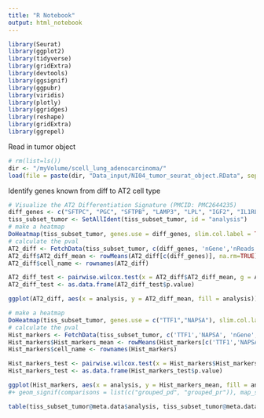 ```yaml
---
title: "R Notebook"
output: html_notebook
---
```


```r
library(Seurat)
library(ggplot2)
library(tidyverse)
library(gridExtra)
library(devtools)
library(ggsignif)
library(ggpubr)
library(viridis)
library(plotly)
library(ggridges)
library(reshape)
library(gridExtra)
library(ggrepel)
```

Read in tumor object
```r
# rm(list=ls())
dir <- "/myVolume/scell_lung_adenocarcinoma/"
load(file = paste(dir, "Data_input/NI04_tumor_seurat_object.RData", sep = ""))
```

Identify genes known from diff to AT2 cell type
```r
# Visualize the AT2 Differentiation Signature (PMCID: PMC2644235)
diff_genes <- c("SFTPC", "PGC", "SFTPB", "LAMP3", "LPL", "IGF2", "IL1RL1", "NR4A2", "HIF3A", "MAOA", "ADH1B", "SEPP1", "SCNN1A", "CLDN18", "AQP4")
tiss_subset_tumor <- SetAllIdent(tiss_subset_tumor, id = "analysis")
# make a heatmap
DoHeatmap(tiss_subset_tumor, genes.use = diff_genes, slim.col.label = TRUE, use.scaled = FALSE)
# calculate the pval 
AT2_diff <- FetchData(tiss_subset_tumor, c(diff_genes, 'nGene','nReads','analysis','patient_id','sample_name','biopsy_site'))
AT2_diff$AT2_diff_mean <- rowMeans(AT2_diff[c(diff_genes)], na.rm=TRUE)
AT2_diff$cell_name <- rownames(AT2_diff)

AT2_diff_test <- pairwise.wilcox.test(x = AT2_diff$AT2_diff_mean, g = AT2_diff$analysis)
AT2_diff_test <- as.data.frame(AT2_diff_test$p.value)

ggplot(AT2_diff, aes(x = analysis, y = AT2_diff_mean, fill = analysis)) + geom_boxplot(outlier.shape = NA) + geom_jitter(aes(colour = analysis), alpha = 1/4) + guides(colour = FALSE, fill = FALSE) + xlab("Group") + ylab("AT2 Differentiation Signature Expression per Group") + ggtitle("AT2 Differentiation Signature Expression per Group") + geom_signif(comparisons = list(c("grouped_pd", "grouped_pr")), map_signif_level=TRUE, y_position = 6.3, annotations = '1.08e-188	') + geom_signif(comparisons = list(c("grouped_pd", "naive")), map_signif_level=TRUE, y_position = 7.3, annotations = '5.20e-12') + geom_signif(comparisons = list(c("grouped_pr", "naive")), map_signif_level=TRUE, y_position = 5.3, annotations = '3.45e-130')
```

```r
# make a heatmap
DoHeatmap(tiss_subset_tumor, genes.use = c("TTF1","NAPSA"), slim.col.label = TRUE, use.scaled = FALSE)
# calculate the pval 
Hist_markers <- FetchData(tiss_subset_tumor, c('TTF1','NAPSA', 'nGene','nReads','analysis','patient_id','sample_name','biopsy_site'))
Hist_markers$Hist_markers_mean <- rowMeans(Hist_markers[c('TTF1','NAPSA')], na.rm=TRUE)
Hist_markers$cell_name <- rownames(Hist_markers)

Hist_markers_test <- pairwise.wilcox.test(x = Hist_markers$Hist_markers_mean, g = Hist_markers$analysis)
Hist_markers_test <- as.data.frame(Hist_markers_test$p.value)

ggplot(Hist_markers, aes(x = analysis, y = Hist_markers_mean, fill = analysis)) + geom_boxplot(outlier.shape = NA) + guides(colour = FALSE, fill = FALSE) + xlab("Group") + ylab("Histology Markers Signature Expression per Group") + ggtitle("Histology Markers Signature Expression per Group") + geom_jitter(aes(colour = analysis), alpha = 1/3)
#+ geom_signif(comparisons = list(c("grouped_pd", "grouped_pr")), map_signif_level=TRUE, y_position = 6.3, annotations = '1.08e-188	') + geom_signif(comparisons = list(c("grouped_pd", "naive")), map_signif_level=TRUE, y_position = 7.3, annotations = '5.20e-12') + geom_signif(comparisons = list(c("grouped_pr", "naive")), map_signif_level=TRUE, y_position = 5.3, annotations = '3.45e-130')

```

```r
table(tiss_subset_tumor@meta.data$analysis, tiss_subset_tumor@meta.data$sample_name)
```

